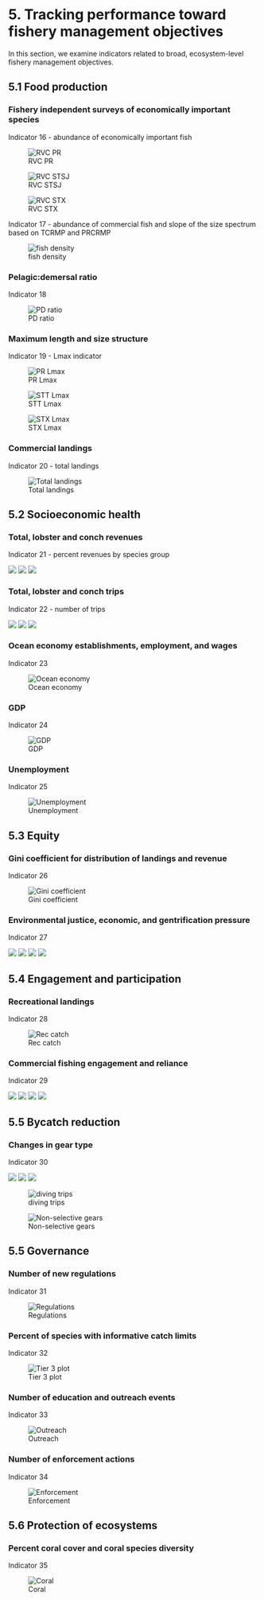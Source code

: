 # 5. Tracking performance toward fishery management objectives

In this section, we examine indicators related to broad, ecosystem-level fishery management objectives.

## 5.1 Food production

### Fishery independent surveys of economically important species

Indicator 16 - abundance of economically important fish

![RVC PR](/indicator_plots/RVC_PR_plot_final.png){fig-alt="A plot showing the indicator" fig-align="center"}

![RVC STSJ](/indicator_plots/RVC_STSJ_plot_final.png){fig-alt="a plot" fig-align="center"}

![RVC STX](/indicator_plots/RVC_STX_plot_final.png){fig-alt="a plot" fig-align="center"}

Indicator 17 - abundance of commercial fish and slope of the size spectrum based on TCRMP and PRCRMP

![fish density](/indicator_plots/fish_density_plot_final.png){fig-alt="a plot" fig-align="center"}

### Pelagic:demersal ratio

Indicator 18

![PD ratio](/indicator_plots/PD_ratio_plot_final.png){fig-alt="a plot" fig-align="center"}

### Maximum length and size structure

Indicator 19 - Lmax indicator

![PR Lmax](/indicator_plots/PR_Lmax_classes_plot_final.png){fig-alt="a plot" fig-align="center"}

![STT Lmax](/indicator_plots/STT_Lmax_classes_plot_final.png){fig-alt="a plot" fig-align="center"}

![STX Lmax](/indicator_plots/STX_Lmax_classes_plot_final.png){fig-alt="a plot" fig-align="center"}

### Commercial landings

Indicator 20 - total landings

![Total landings](/indicator_plots/total_landings_plot_final.png){fig-alt="a plot" fig-align="center"}

## 5.2 Socioeconomic health

### Total, lobster and conch revenues

Indicator 21 - percent revenues by species group

![](/indicator_plots/per_landings_PR.png) ![](/indicator_plots/per_landings_STT.png) ![](/indicator_plots/per_landings_STX.png)

### Total, lobster and conch trips

Indicator 22 - number of trips

![](/indicator_plots/gearTypes_PR.png){fig-alt="Plot showing a time series of an indicator"} ![](/indicator_plots/gearTypes_STT.png){fig-alt="Plot showing a time series of an indicator"} ![](/indicator_plots/gearTypes_STX.png){fig-alt="Plot showing a time series of an indicator"}

### Ocean economy establishments, employment, and wages

Indicator 23

![Ocean economy](/indicator_plots/oceanNAICS_plot_final.png){fig-alt="a plot" fig-align="center"}

### GDP

Indicator 24

![GDP](/indicator_plots/GDP_plot_final.png){fig-alt="a plot" fig-align="center"}

### Unemployment

Indicator 25

![Unemployment](/indicator_plots/unemployment_plot_final.png){fig-alt="a plot" fig-align="center"}

## 5.3 Equity

### Gini coefficient for distribution of landings and revenue

Indicator 26

![Gini coefficient](/indicator_plots/gini_plot_final.png){fig-alt="a plot" fig-align="center"}

### Environmental justice, economic, and gentrification pressure

Indicator 27

![](/indicator_plots/CSVI_plots/Faceted_Bar_Plot_Puerto%20Rico%20East.png){fig-alt="Plot showing a time series of an indicator"} ![](/indicator_plots/CSVI_plots/Faceted_Bar_Plot_Puerto%20Rico%20West.png){fig-alt="Plot showing a time series of an indicator"} ![](/indicator_plots/CSVI_plots/Faceted_Bar_Plot_St.%20Croix.png){fig-alt="Plot showing a time series of an indicator"} ![](/indicator_plots/CSVI_plots/Faceted_Bar_Plot_St.%20Thomas%20&%20St.%20John.png){fig-alt="Plot showing a time series of an indicator"}

## 5.4 Engagement and participation

### Recreational landings

Indicator 28

![Rec catch](/indicator_plots/total_rec_catch_plot_final.png){fig-alt="a plot" fig-align="center"}

### Commercial fishing engagement and reliance

Indicator 29

![](/indicator_plots/PR_comm_fishing_engagement.png){fig-alt="Plot showing a time series of an indicator"} ![](/indicator_plots/PR_comm_fishing_reliance.png){fig-alt="Plot showing a time series of an indicator"} ![](/indicator_plots/USVI_comm_fishing_engagement.png){fig-alt="Plot showing a time series of an indicator"} ![](/indicator_plots/USVI_comm_fishing_reliance.png){fig-alt="Plot showing a time series of an indicator"}

## 5.5 Bycatch reduction

### Changes in gear type

Indicator 30

![](/indicator_plots/gearTypes_PR.png) ![](/indicator_plots/gearTypes_STT.png) ![](/indicator_plots/gearTypes_STX.png)

![diving trips](/indicator_plots/prop_diving_trips_plot_final.png){fig-alt="a plot" fig-align="center"}

![Non-selective gears](/indicator_plots/Proportion of trips using non-selective gears.png){fig-alt="a plot" fig-align="center"}

## 5.5 Governance

### Number of new regulations

Indicator 31

![Regulations](/indicator_plots/FRsection_plot_final.png){fig-alt="a plot" fig-align="center"}

### Percent of species with informative catch limits

Indicator 32

![Tier 3 plot](/indicator_plots/tier3_plot_final.png){fig-alt="a plot" fig-align="center"}

### Number of education and outreach events

Indicator 33

![Outreach](/indicator_plots/outreach_plot_final.png){fig-alt="a plot" fig-align="center"}

### Number of enforcement actions

Indicator 34

![Enforcement](/indicator_plots/enforcement_plot_final.png){fig-alt="a plot" fig-align="center"}

## 5.6 Protection of ecosystems

### Percent coral cover and coral species diversity

Indicator 35

![Coral](/indicator_plots/coral_spprichness_cover_plot_final.png){fig-alt="a plot" fig-align="center"}
